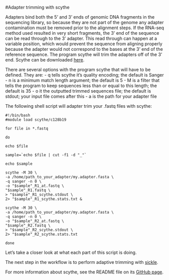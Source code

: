 #Adapter trimming with scythe

Adapters bind both the 5’ and 3’ ends of genomic DNA fragments in the sequencing library, so because they are not part of the genome any adapter contamination must be removed prior to the alignment steps. If the RNA-seq method used resulted in very short fragments, the 3’ end of the sequence can be read through to the 3’ adapter. This read through can happen at a variable position, which would prevent the sequence from aligning properly because the adapter would not correspond to the bases at the 3’ end of the reference sequence. The program scythe will trim the adapters off of the 3’ end. Scythe can be downloaded [here][1].

There are several options with the program scythe that will have to be defined. They are:
- q tells scythe it's quality encoding; the default is Sanger
- n is a minimum match length argument;  the default is 5
- M is a filter that tells the program to keep sequences less than or equal to this length; the default is 35
- o it the outputted trimmed sequences file; the default is stdout; your input file comes after this
- a is the path for your adapter file

The following shell script will adapter trim your .fastq files with scythe:

```
#!/bin/bash
#module load scythe/c128b19

for file in *.fastq

do

echo $file

sample=`echo $file | cut -f1 -d "_"`

echo $sample

scythe -M 30 \
-a /home/path_to_your_adapter/my.adapter.fasta \
-q sanger -n 0 \
-o "$sample"_R1_at.fastq \
"$sample"_R1.fastq \
> "$sample"_R1_scythe.stdout \
2> "$sample"_R1_scythe.stats.txt &

scythe -M 30 \
-a /home/path_to_your_adapter/my.adapter.fasta \
-q sanger -n 0 \
-o "$sample"_R2_at.fastq \
"$sample"_R2.fastq \
> "$sample"_R2_scythe.stdout \
2> "$sample"_R2_scythe.stats.txt

done

```
Let's take a closer look at what each part of this script is doing.

The next step in the workflow is to perform adaptive trimming with [sickle][2].

For more information about scythe, see the README file on its [GitHub page][1].

[1]:https://github.com/ucdavis-bioinformatics/scythe
[2]:https://github.com/lkomoro/RNA-Seq-Workflow/blob/master/sickle.Rmd